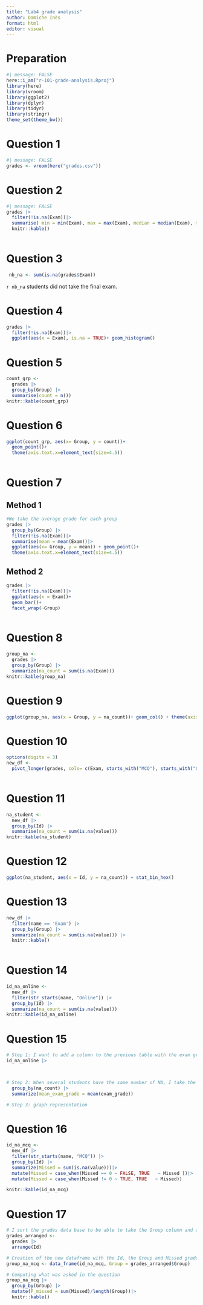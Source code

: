 ```yaml
---
title: "Lab4 grade analysis"
author: Damiche Inès
format: html
editor: visual
---
```


# Preparation 
```r
#| message: FALSE
here::i_am("r-101-grade-analysis.Rproj")
library(here)
library(vroom)
library(ggplot2)
library(dplyr)
library(tidyr)
library(stringr)
theme_set(theme_bw())
```

# Question 1 
```r
#| message: FALSE
grades <- vroom(here("grades.csv"))
```
# Question 2
```r
#| message: FALSE
grades |> 
  filter(!is.na(Exam))|> 
  summarise( min = min(Exam), max = max(Exam), median = median(Exam), mean = mean(Exam))|> 
  knitr::kable()
  
```

# Question 3
```r
 nb_na <- sum(is.na(grades$Exam))
```

`r nb_na` students did not take the final exam.

# Question 4

```r
grades |> 
  filter(!is.na(Exam))|> 
  ggplot(aes(x = Exam), is.na = TRUE)+ geom_histogram()
```

# Question 5 

```r
count_grp <- 
  grades |> 
  group_by(Group) |>
  summarise(count = n())
knitr::kable(count_grp)
```
# Question 6 

```r
ggplot(count_grp, aes(x= Group, y = count))+
  geom_point()+
  theme(axis.text.x=element_text(size=4.5))
  
```

# Question 7 

## Method 1 
```r
#We take the average grade for each group
grades |> 
  group_by(Group) |>  
  filter(!is.na(Exam))|>
  summarise(mean = mean(Exam))|>
  ggplot(aes(x= Group, y = mean)) + geom_point()+
  theme(axis.text.x=element_text(size=4.5))

```

## Method 2

```r
grades |> 
  filter(!is.na(Exam))|>
  ggplot(aes(x = Exam))+
  geom_bar()+
  facet_wrap(~Group)
  
```

# Question 8 
```r
group_na <- 
  grades |>                                    
  group_by(Group) |>
  summarize(na_count = sum(is.na(Exam)))
knitr::kable(group_na)               
```

# Question 9 

```r
ggplot(group_na, aes(x = Group, y = na_count))+ geom_col() + theme(axis.text.x=element_text(size=4.5))
```
# Question 10 

```r
options(digits = 3)
new_df <- 
  pivot_longer(grades, cols= c(Exam, starts_with("MCQ"), starts_with("Online")), names_to = "name", values_to = "value")
  
```

# Question 11

```r
na_student <- 
  new_df |>
  group_by(Id) |>
  summarise(na_count = sum(is.na(value)))
knitr::kable(na_student)
```

# Question 12

```r
ggplot(na_student, aes(x = Id, y = na_count)) + stat_bin_hex()
```
# Question 13 

```r
new_df |> 
  filter(name == 'Exam') |>
  group_by(Group) |>
  summarize(na_count = sum(is.na(value))) |>
  knitr::kable()
  
```


# Question 14

```r
id_na_online <- 
  new_df |> 
  filter(str_starts(name, "Online")) |>
  group_by(Id) |>
  summarize(na_count = sum(is.na(value))) 
knitr::kable(id_na_online)
```
# Question 15 

```r
# Step 1: I want to add a column to the previous table with the exam grade for each student 
id_na_online |> 
  


# Step 2: When several students have the same number of NA, I take the mean of their grades 
  group_by(na_count) |>
  summarize(mean_exam_grade = mean(exam_grade))

# Step 3: graph representation 


```

# Question 16 

```r
id_na_mcq <- 
  new_df |> 
  filter(str_starts(name, "MCQ")) |>
  group_by(Id) |>
  summarize(Missed = sum(is.na(value)))|>
  mutate(Missed = case_when(Missed == 0 ~ FALSE, TRUE   ~ Missed ))|>
  mutate(Missed = case_when(Missed != 0 ~ TRUE, TRUE   ~ Missed))

knitr::kable(id_na_mcq)
```

# Question 17 

```r
# I sort the grades data base to be able to take the Group column and add it to the previous table in order to create a new table with all the information we need
grades_arranged <- 
  grades |>
  arrange(Id)

# Creation of the new dataframe with the Id, the Group and Missed grades for each student 
group_na_mcq <- data_frame(id_na_mcq, Group = grades_arranged$Group)

# Computing what was asked in the question 
group_na_mcq |>
  group_by(Group) |>
  mutate(P_missed = sum(Missed)/length(Group))|>
  knitr::kable()
  

  
```

 









